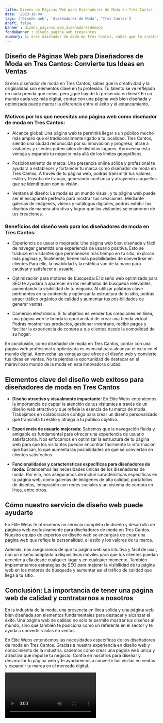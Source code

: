 ```yaml
---
title: Diseño de Páginas Web para Diseñadores de Moda en Tres Cantos
date: '2023-10-04'
tags: ['Diseño web', 'Diseñadores de Moda', 'Tres Cantos']
draft: false
banner : diseño_paginas_web_diseñadoresdemoda
fondoBanner : diseño_pagina_web_trescantos
summary: Si eres diseñador de moda en Tres Cantos, sabes que la creatividad y la originalidad son elementos clave en tu profesión. Tu talento se ve reflejado en cada prenda que creas, pero ¿qué hay de tu presencia en línea? En un mundo cada vez más digital, contar con una página web bien diseñada y optimizada puede marcar la diferencia entre el éxito y el estancamiento.
---
```


## Diseño de Páginas Web para Diseñadores de Moda en Tres Cantos: Convierte tus Ideas en Ventas

Si eres diseñador de moda en Tres Cantos, sabes que la creatividad y la originalidad son elementos clave en tu profesión. Tu talento se ve reflejado en cada prenda que creas, pero ¿qué hay de tu presencia en línea? En un mundo cada vez más digital, contar con una página web bien diseñada y optimizada puede marcar la diferencia entre el éxito y el estancamiento.

### Motivos por los que necesitas una página web como diseñador de moda en Tres Cantos:

- Alcance global: Una página web te permitirá llegar a un público mucho más amplio que el tradicionalmente ligado a tu localidad. Tres Cantos, siendo una ciudad reconocida por su innovación y progreso, atrae a visitantes y clientes potenciales de distintos lugares. Aprovecha esta ventaja y expande tu negocio más allá de los límites geográficos.

- Posicionamiento de marca: Una presencia online sólida y profesional te ayudará a establecer y fortalecer tu marca como diseñador de moda en Tres Cantos. A través de tu página web, podrás transmitir tus valores, estilo y filosofía de trabajo, generando confianza y atrayendo a aquellos que se identifiquen con tu visión.

- Ventana al diseño: La moda es un mundo visual, y tu página web puede ser el escaparate perfecto para mostrar tus creaciones. Mediante galerías de imágenes, vídeos y catálogos digitales, podrás exhibir tus diseños de manera atractiva y lograr que los visitantes se enamoren de tus creaciones.

### Beneficios del diseño web para los diseñadores de moda en Tres Cantos:

- Experiencia de usuario mejorada: Una página web bien diseñada y fácil de navegar garantiza una experiencia de usuario positiva. Esto se traduce en visitantes que permanecen más tiempo en tu sitio, exploran más páginas y, finalmente, tienen más posibilidades de convertirse en clientes.Para ello, la usabilidad y la estética van de la mano para cautivar y satisfacer al usuario.

- Optimización para motores de búsqueda: El diseño web optimizado para SEO te ayudará a aparecer en los resultados de búsqueda relevantes, aumentando la visibilidad de tu negocio. Al utilizar palabras clave pertinentes en tu contenido y optimizar la estructura de tu sitio, podrás atraer tráfico orgánico de calidad y aumentar tus posibilidades de generar ventas.

- Comercio electrónico: Si tu objetivo es vender tus creaciones en línea, una página web te brinda la oportunidad de crear una tienda virtual. Podrás mostrar tus productos, gestionar inventario, recibir pagos y facilitar la experiencia de compra a tus clientes desde la comodidad de su hogar.

En conclusión, como diseñador de moda en Tres Cantos, contar con una página web profesional y optimizada es esencial para alcanzar el éxito en el mundo digital. Aprovecha las ventajas que ofrece el diseño web y convierte tus ideas en ventas. No te pierdas la oportunidad de destacar en el maravilloso mundo de la moda en esta innovadora ciudad.

<GifSeo />

<Cta />

## Elementos clave del diseño web exitoso para diseñadores de moda en Tres Cantos

- **Diseño atractivo y visualmente impactante:** En Élite Webs entendemos la importancia de captar la atención de tus visitantes a través de un diseño web atractivo y que refleje la esencia de tu marca de moda. Trabajamos en colaboración contigo para crear un diseño personalizado que transmita tu estilo y atraiga a tu público objetivo.

- **Experiencia de usuario mejorada:** Sabemos que la navegación fluida y amigable es fundamental para ofrecer una experiencia de usuario satisfactoria. Nos enfocamos en optimizar la estructura de tu página web para que los visitantes puedan encontrar fácilmente la información que buscan, lo que aumenta las posibilidades de que se conviertan en clientes satisfechos.

- **Funcionalidades y características específicas para diseñadores de moda:** Entendemos las necesidades únicas de los diseñadores de moda. Por ello, nos aseguramos de incluir características específicas en tu página web, como galerías de imágenes de alta calidad, portafolios de diseños, integración con redes sociales y un sistema de compra en línea, entre otros.

## Cómo nuestro servicio de diseño web puede ayudarte

En Élite Webs te ofrecemos un servicio completo de diseño y desarrollo de páginas web exclusivamente para diseñadores de moda en Tres Cantos. Nuestro equipo de expertos en diseño web se encargará de crear una página web que refleje la personalidad, el estilo y los valores de tu marca.

Además, nos aseguramos de que tu página web sea intuitiva y fácil de usar, con un diseño adaptado a dispositivos móviles para que tus clientes puedan acceder a ella desde cualquier lugar y en cualquier momento. También implementamos estrategias de SEO para mejorar la visibilidad de tu página web en los motores de búsqueda y aumentar así el tráfico de calidad que llega a tu sitio.

## Conclusión: La importancia de tener una página web de calidad y contratarnos a nosotros

En la industria de la moda, una presencia en línea sólida y una página web bien diseñada son elementos fundamentales para destacar y alcanzar el éxito. Una página web de calidad no solo te permite mostrar tus diseños al mundo, sino que también te posiciona como un referente en el sector y te ayuda a convertir visitas en ventas.

En Élite Webs entendemos las necesidades específicas de los diseñadores de moda en Tres Cantos. Gracias a nuestra experiencia en diseño web y conocimiento de la industria, sabemos cómo crear una página web única y atractiva que impulse tu negocio. Confía en nosotros para diseñar y desarrollar tu página web y te ayudaremos a convertir tus visitas en ventas y expandir tu marca en el mercado digital.

<Video />

<CtaBot job='Diseñadores de Moda' city='Tres Cantos'/>

<Gmaps query='Tres Cantos+españa+maps' />